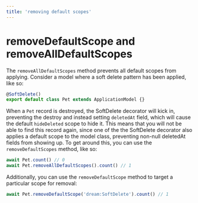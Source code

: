 ```yaml
---
title: 'removing default scopes'
---
```


# removeDefaultScope and removeAllDefaultScopes

The `removeAllDefaultScopes` method prevents all default scopes from applying. Consider a model where a soft delete pattern has been applied, like so:

```ts
@SoftDelete()
export default class Pet extends ApplicationModel {}
```

When a `Pet` record is destroyed, the SoftDelete decorator will kick in, preventing the destroy and instead setting `deletedAt` field, which will cause the default `hideDeleted` scope to hide it. This means that you will not be able to find this record again, since one of the the SoftDelete decorator also applies a default scope to the model class, preventing non-null deletedAt fields from showing up. To get around this, you can use the `removeDefaultScopes` method, like so:

```ts
await Pet.count() // 0
await Pet.removeAllDefaultScopes().count() // 1
```

Additionally, you can use the `removeDefaultScope` method to target a particular scope for removal:

```ts
await Pet.removeDefaultScope('dream:SoftDelete').count() // 1
```
